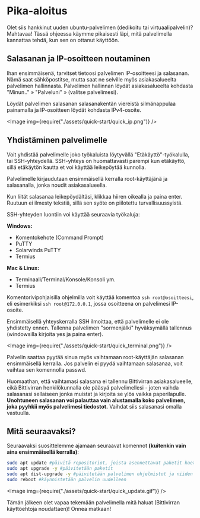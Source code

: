# Pika-aloitus

Olet siis hankkinut uuden ubuntu-palvelimen (dedikoitu tai virtuaalipalvelin)?
Mahtavaa! Tässä ohjeessa käymme pikaisesti läpi, mitä palvelimella kannattaa
tehdä, kun sen on ottanut käyttöön.

## Salasanan ja IP-osoitteen noutaminen

Ihan ensimmäisenä, tarvitset tietoosi palvelimen IP-osoitteesi ja salasanan.
Nämä saat sähköpostitse, mutta saat ne selville myös asiakasalueelta palvelimen
hallinnasta. Palvelimen hallinnan löydät asiakasalueelta kohdasta "Minun.." »
"Palveluni" » (valitse palvelimesi).

Löydät palvelimen salasanan salasanakentän viereistä silmänappulaa painamalla ja
IP-osoitteen löydät kohdasta IPv4-osoite.

<Image
    img={require("./assets/quick-start/quick_ip.png")}
/>


## Yhdistäminen palvelimelle

Voit yhdistää palvelimelle joko työkaluista löytyvällä "Etäkäyttö"-työkalulla,
tai SSH-yhteydellä. SSH-yhteys on huomattavasti parempi kun etäkäyttö, sillä
etäkäytön kautta et voi käyttää leikepöytää kunnolla.

Palvelimelle kirjaudutaan ensimmäisellä kerralla root-käyttäjänä ja salasanalla,
jonka noudit asiakasalueella.

Kun liität salasanaa leikepöydältäsi, klikkaa hiiren oikealla ja paina enter.
Ruutuun ei ilmesty tekstiä, sillä sen syöte on piilotettu turvallisuussyistä.

SSH-yhteyden luontiin voi käyttää seuraavia työkaluja:

**Windows:**

-   Komentokehote (Command Prompt)
-   PuTTY
-   Solarwinds PuTTY
-   Termius

**Mac & Linux:**

-   Terminaali/Terminal/Konsole/Konsoli ym.
-   Termius

Komentorivipohjaisilla ohjelmilla voit käyttää komentoa `ssh root@osoitteesi`,
eli esimerkiksi `ssh root@172.0.0.1`, jossa osoitteena on palvelimesi IP-osoite.

Ensimmäisellä yhteyskerralla SSH ilmoittaa, että palvelimelle ei ole yhdistetty
ennen. Tallenna palvelimen "sormenjälki" hyväksymällä tallennus (windowsilla
kirjoita yes ja paina enter).

<Image
    img={require("./assets/quick-start/quick_terminal.png")}
/>


Palvelin saattaa pyytää sinua myös vaihtamaan root-käyttäjän salasanan
ensimmäisellä kerralla. Jos palvelin ei pyydä vaihtamaan salasanaa, voit vaihtaa
sen komennolla passwd.

Huomaathan, että vaihtamasi salasana ei tallennu Bittivirran asiakasalueelle,
eikä Bittivirran henkilökunnalla ole pääsyä palvelimellesi - joten vaihda
salasanasi sellaiseen jonka muistat ja kirjoita se ylös vaikka paperilapulle.
**Unohtuneen salasanan voi palauttaa vain alustamalla koko palvelimen, joka
pyyhkii myös palvelimesi tiedostot.** Vaihdat siis salasanasi omalla vastuulla.

## Mitä seuraavaksi?

Seuraavaksi suosittelemme ajamaan seuraavat komennot **(kuitenkin vain aina
ensimmäisellä kerralla)**:

```sh
sudo apt update #päivitä repositoriot, joista asennettavat paketit haetaan
sudo apt upgrade -y #päivitetään paketit
sudo apt dist-upgrade -y #päivitetään palvelimen ohjelmistot ja niiden riippuvuudet
sudo reboot #käynnistetään palvelin uudelleen
```

<Image
    img={require("./assets/quick-start/quick_update.gif")}
/>

Tämän jälkeen olet vapaa tekemään palvelimella mitä haluat (Bittivirran
käyttöehtoja noudattaen)! Onnea matkaan!
